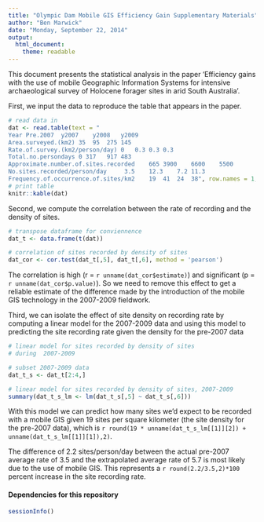 ```yaml
---
title: "Olympic Dam Mobile GIS Efficiency Gain Supplementary Materials"
author: "Ben Marwick"
date: "Monday, September 22, 2014"
output: 
  html_document:
    theme: readable
---
```


This document presents the statistical analysis in the 
paper 'Efficiency gains with the use of mobile 
Geographic Information Systems for intensive 
archaeological survey of Holocene forager sites in 
arid South Australia'.

First, we input the data to reproduce the table that appears
in the paper. 

```r
# read data in
dat <- read.table(text = "
Year Pre.2007  y2007	y2008	y2009
Area.surveyed.(km2)	35	95	275	145
Rate.of.survey.(km2/person/day)	0	0.3	0.3	0.3
Total.no.persondays	0 317	917	483
Approximate.number.of.sites.recorded	665	3900	6600	5500
No.sites.recorded/person/day	 3.5	12.3	7.2	11.3
Frequency.of.occurrence.of.sites/km2	19	41	24	38", row.names = 1, header = TRUE)
# print table
knitr::kable(dat)
```

Second, we compute the correlation between the rate of recording
and the density of sites.

```r
# transpose dataframe for conviennence 
dat_t <- data.frame(t(dat))

# correlation of sites recorded by density of sites
dat_cor <- cor.test(dat_t[,5], dat_t[,6], method = 'pearson')
```

The correlation is high (r = `r unname(dat_cor$estimate)`)
and significant (p = `r unname(dat_cor$p.value)`). So we 
need to remove this effect to get a reliable estimate of
the difference made by the introduction of the mobile GIS
technology in the 2007-2009 fieldwork. 

Third, we can isolate the effect of site density on recording 
rate by computing a linear model for the 2007-2009 data 
and using this model to predicting the site recording rate 
given the density for the pre-2007 data

```r
# linear model for sites recorded by density of sites
# during  2007-2009 

# subset 2007-2009 data
dat_t_s <- dat_t[2:4,]

# linear model for sites recorded by density of sites, 2007-2009
summary(dat_t_s_lm <- lm(dat_t_s[,5] ~ dat_t_s[,6]))
```

With this model we can predict how many sites we'd expect
to be recorded with a mobile GIS given 19 sites per square 
kilometer (the site density for the pre-2007 data), which 
is `r round(19 * unname(dat_t_s_lm[[1]][2]) + unname(dat_t_s_lm[[1]][1]),2)`.

The difference of 2.2 sites/person/day between the 
actual pre-2007 average rate of 3.5 and the extrapolated 
average rate of 5.7 is most likely due to the use of mobile
GIS. This represents a `r round(2.2/3.5,2)*100` percent 
increase in the site recording rate.

#### Dependencies for this repository
```r
sessionInfo()
```
